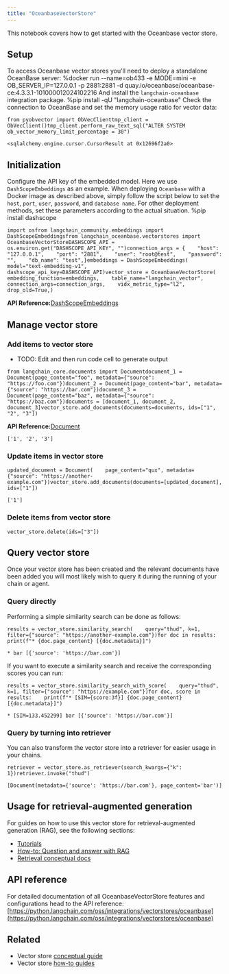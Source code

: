 ```yaml
---
title: "OceanbaseVectorStore"
---
```


This notebook covers how to get started with the Oceanbase vector store.

## Setup

To access Oceanbase vector stores you'll need to deploy a standalone OceanBase server: %docker run --name=ob433 -e MODE=mini -e OB\_SERVER\_IP=127.0.0.1 -p 2881:2881 -d quay.io/oceanbase/oceanbase-ce:4.3.3.1-101000012024102216 And install the `langchain-oceanbase` integration package. %pip install -qU "langchain-oceanbase" Check the connection to OceanBase and set the memory usage ratio for vector data:

```
from pyobvector import ObVecClienttmp_client = ObVecClient()tmp_client.perform_raw_text_sql("ALTER SYSTEM ob_vector_memory_limit_percentage = 30")
```

```
<sqlalchemy.engine.cursor.CursorResult at 0x12696f2a0>
```

## Initialization

Configure the API key of the embedded model. Here we use `DashScopeEmbeddings` as an example. When deploying `Oceanbase` with a Docker image as described above, simply follow the script below to set the `host`, `port`, `user`, `password`, and `database name`. For other deployment methods, set these parameters according to the actual situation. %pip install dashscope

```
import osfrom langchain_community.embeddings import DashScopeEmbeddingsfrom langchain_oceanbase.vectorstores import OceanbaseVectorStoreDASHSCOPE_API = os.environ.get("DASHSCOPE_API_KEY", "")connection_args = {    "host": "127.0.0.1",    "port": "2881",    "user": "root@test",    "password": "",    "db_name": "test",}embeddings = DashScopeEmbeddings(    model="text-embedding-v1", dashscope_api_key=DASHSCOPE_API)vector_store = OceanbaseVectorStore(    embedding_function=embeddings,    table_name="langchain_vector",    connection_args=connection_args,    vidx_metric_type="l2",    drop_old=True,)
```

**API Reference:**[DashScopeEmbeddings](https://python.langchain.com/api_reference/community/embeddings/langchain_community.embeddings.dashscope.DashScopeEmbeddings.html)

## Manage vector store

### Add items to vector store

* TODO: Edit and then run code cell to generate output

```
from langchain_core.documents import Documentdocument_1 = Document(page_content="foo", metadata={"source": "https://foo.com"})document_2 = Document(page_content="bar", metadata={"source": "https://bar.com"})document_3 = Document(page_content="baz", metadata={"source": "https://baz.com"})documents = [document_1, document_2, document_3]vector_store.add_documents(documents=documents, ids=["1", "2", "3"])
```

**API Reference:**[Document](https://python.langchain.com/api_reference/core/documents/langchain_core.documents.base.Document.html)

```
['1', '2', '3']
```

### Update items in vector store

```
updated_document = Document(    page_content="qux", metadata={"source": "https://another-example.com"})vector_store.add_documents(documents=[updated_document], ids=["1"])
```

```
['1']
```

### Delete items from vector store

```
vector_store.delete(ids=["3"])
```

## Query vector store

Once your vector store has been created and the relevant documents have been added you will most likely wish to query it during the running of your chain or agent.

### Query directly

Performing a simple similarity search can be done as follows:

```
results = vector_store.similarity_search(    query="thud", k=1, filter={"source": "https://another-example.com"})for doc in results:    print(f"* {doc.page_content} [{doc.metadata}]")
```

```
* bar [{'source': 'https://bar.com'}]
```

If you want to execute a similarity search and receive the corresponding scores you can run:

```
results = vector_store.similarity_search_with_score(    query="thud", k=1, filter={"source": "https://example.com"})for doc, score in results:    print(f"* [SIM={score:3f}] {doc.page_content} [{doc.metadata}]")
```

```
* [SIM=133.452299] bar [{'source': 'https://bar.com'}]
```

### Query by turning into retriever

You can also transform the vector store into a retriever for easier usage in your chains.

```
retriever = vector_store.as_retriever(search_kwargs={"k": 1})retriever.invoke("thud")
```

```
[Document(metadata={'source': 'https://bar.com'}, page_content='bar')]
```

## Usage for retrieval-augmented generation

For guides on how to use this vector store for retrieval-augmented generation (RAG), see the following sections:

* [Tutorials](/oss/tutorials)
* [How-to: Question and answer with RAG](https://python.langchain.com/oss/how_to/#qa-with-rag)
* [Retrieval conceptual docs](https://python.langchain.com/oss/concepts/#retrieval)

## API reference

For detailed documentation of all OceanbaseVectorStore features and configurations head to the API reference: [https://python.langchain.com/oss/integrations/vectorstores/oceanbase](https://python.langchain.com/oss/integrations/vectorstores/oceanbase)

## Related

* Vector store [conceptual guide](/oss/concepts/vectorstores)
* Vector store [how-to guides](/oss/how_to/#vector-stores)
